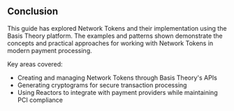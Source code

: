 ## Conclusion

This guide has explored Network Tokens and their implementation using the Basis Theory platform. The examples and patterns shown demonstrate the concepts and practical approaches for working with Network Tokens in modern payment processing.

Key areas covered:
- Creating and managing Network Tokens through Basis Theory's APIs
- Generating cryptograms for secure transaction processing
- Using Reactors to integrate with payment providers while maintaining PCI compliance
